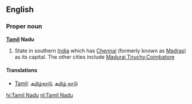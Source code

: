 ==English==
===Proper noun===
'''[[Tamil]] Nadu'''

#State in southern [[India]] which has [[Chennai]] (formerly known as [[Madras]]) as its capital. The other cities include [[Madurai]],[[Tiruchy]],[[Coimbatore]]

====Translations====
*[[Tamil]]: [[தமிழ்நாடு]], [[தமிழ் நாடு]]

[[hi:Tamil Nadu]]
[[nl:Tamil Nadu]]